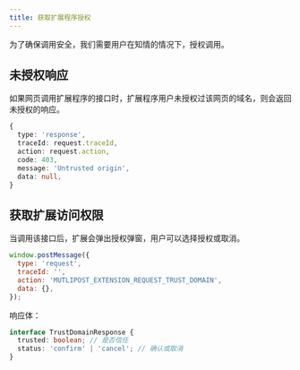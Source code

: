 ```yaml
---
title: 获取扩展程序授权
---
```


为了确保调用安全，我们需要用户在知情的情况下，授权调用。

## 未授权响应

如果网页调用扩展程序的接口时，扩展程序用户未授权过该网页的域名，则会返回未授权的响应。

```typescript
{
  type: 'response',
  traceId: request.traceId,
  action: request.action,
  code: 403,
  message: 'Untrusted origin',
  data: null,
}
```

## 获取扩展访问权限

当调用该接口后，扩展会弹出授权弹窗，用户可以选择授权或取消。

```js
window.postMessage({
  type: 'request',
  traceId: '',
  action: 'MUTLIPOST_EXTENSION_REQUEST_TRUST_DOMAIN',
  data: {},
});
```

响应体：

```typescript
interface TrustDomainResponse {
  trusted: boolean; // 是否信任
  status: 'confirm' | 'cancel'; // 确认或取消
}
```

